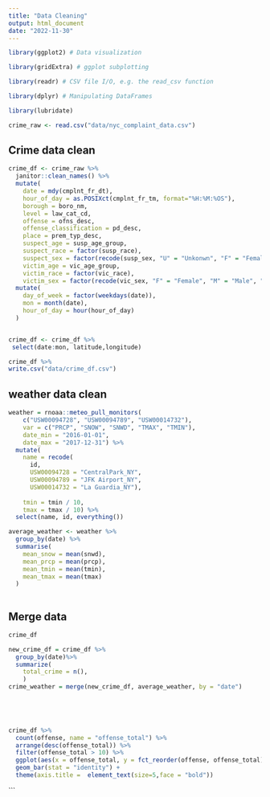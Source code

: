 ---
title: "Data Cleaning"
output: html_document
date: "2022-11-30"
---

```{r}
library(ggplot2) # Data visualization

library(gridExtra) # ggplot subplotting

library(readr) # CSV file I/O, e.g. the read_csv function

library(dplyr) # Manipulating DataFrames

library(lubridate)

crime_raw <- read.csv("data/nyc_complaint_data.csv")

```

## Crime data clean

```{r}
crime_df <- crime_raw %>%
  janitor::clean_names() %>%
  mutate(
    date = mdy(cmplnt_fr_dt),
    hour_of_day = as.POSIXct(cmplnt_fr_tm, format="%H:%M:%OS"),
    borough = boro_nm,
    level = law_cat_cd,
    offense = ofns_desc,
    offense_classification = pd_desc,
    place = prem_typ_desc,
    suspect_age = susp_age_group,
    suspect_race = factor(susp_race),
    suspect_sex = factor(recode(susp_sex, "U" = "Unkonwn", "F" = "Female", "M" = "Male")),
    victim_age = vic_age_group,
    victim_race = factor(vic_race),
    victim_sex = factor(recode(vic_sex, "F" = "Female", "M" = "Male", "D" = "Business/Organization", "E" = "PSNY/People of the State of New York"))) %>%
  mutate(
    day_of_week = factor(weekdays(date)),
    mon = month(date),
    hour_of_day = hour(hour_of_day)
  )


crime_df <- crime_df %>%
 select(date:mon, latitude,longitude)

crime_df %>%
write.csv("data/crime_df.csv")
```

 
## weather data clean
```{r}
weather = rnoaa::meteo_pull_monitors(
    c("USW00094728", "USW00094789", "USW00014732"),
    var = c("PRCP", "SNOW", "SNWD", "TMAX", "TMIN"),
    date_min = "2016-01-01",
    date_max = "2017-12-31") %>%
  mutate(
    name = recode(
      id, 
      USW00094728 = "CentralPark_NY", 
      USW00094789 = "JFK Airport_NY",
      USW00014732 = "La Guardia_NY"),
    
    tmin = tmin / 10,
    tmax = tmax / 10) %>%
  select(name, id, everything())

average_weather <- weather %>% 
  group_by(date) %>%
  summarise(
    mean_snow = mean(snwd),
    mean_prcp = mean(prcp),
    mean_tmin = mean(tmin),
    mean_tmax = mean(tmax)
  )
  

```

## Merge data
```{r}
crime_df

new_crime_df = crime_df %>%
  group_by(date)%>%
  summarize(
    total_crime = n(),
    ) 
crime_weather = merge(new_crime_df, average_weather, by = "date")


 
  


```
```{r}
crime_df %>%
  count(offense, name = "offense_total") %>%
  arrange(desc(offense_total)) %>%
  filter(offense_total > 10) %>%
  ggplot(aes(x = offense_total, y = fct_reorder(offense, offense_total),width = 1)) +
  geom_bar(stat = "identity") + 
  theme(axis.title =  element_text(size=5,face = "bold"))
```
  

  
```
